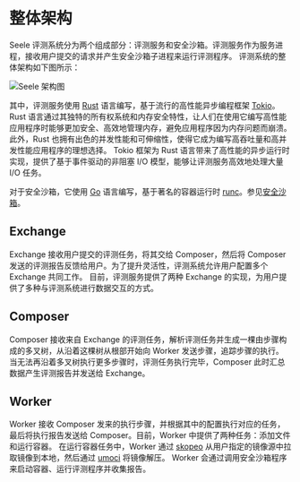 # 整体架构

Seele 评测系统分为两个组成部分：评测服务和安全沙箱。评测服务作为服务进程，接收用户提交的请求并产生安全沙箱子进程来运行评测程序。
评测系统的整体架构如下图所示：

![Seele 架构图](/architecture.jpg)

其中，评测服务使用 [Rust](https://www.rust-lang.org/) 语言编写，基于流行的高性能异步编程框架 [Tokio](https://tokio.rs/)。
Rust 语言通过其独特的所有权系统和内存安全特性，让人们在使用它编写高性能应用程序时能够更加安全、高效地管理内存，避免应用程序因为内存问题而崩溃。
此外，Rust 也拥有出色的并发性能和可伸缩性，使得它成为编写高吞吐量和高并发性能应用程序的理想选择。
Tokio 框架为 Rust 语言带来了高性能的异步运行时实现，提供了基于事件驱动的非阻塞 I/O 模型，能够让评测服务高效地处理大量 I/O 任务。

对于安全沙箱，它使用 [Go](https://go.dev/) 语言编写，基于著名的容器运行时 [runc](https://github.com/opencontainers/runc/)。参见[安全沙箱](/advanced/sandbox)。

## Exchange

Exchange 接收用户提交的评测任务，将其交给 Composer，然后将 Composer 发送的评测报告反馈给用户。为了提升灵活性，评测系统允许用户配置多个 Exchange 共同工作。
目前，评测服务提供了两种 Exchange 的实现，为用户提供了多种与评测系统进行数据交互的方式。

## Composer

Composer 接收来自 Exchange 的评测任务，解析评测任务并生成一棵由步骤构成的多叉树，从沿着这棵树从根部开始向 Worker 发送步骤，追踪步骤的执行。
当无法再沿着多叉树执行更多步骤时，评测任务执行完毕，Composer 此时汇总数据产生评测报告并发送给 Exchange。

## Worker

Worker 接收 Composer 发来的执行步骤，并根据其中的配置执行对应的任务，最后将执行报告发送给 Composer。目前，Worker 中提供了两种任务：添加文件和运行容器。
在运行容器任务中，Worker 通过 [skopeo](https://github.com/containers/skopeo) 从用户指定的镜像源中拉取镜像到本地，然后通过 [umoci](https://github.com/opencontainers/umoci) 将镜像解压。
Worker 会通过调用安全沙箱程序来启动容器、运行评测程序并收集报告。
